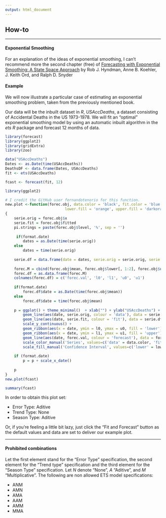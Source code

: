 ```yaml
---
output: html_document
---
```


## How-to
***

#### Exponential Smoothing

For an explanation of the ideas of exponential smoothing, I can't recommend more the second chapter (free) of [Forecasting with Exponential Smoothing: A State Space Approach](http://www.exponentialsmoothing.net/toc) by Rob J. Hyndman, Anne B. Koehler, J. Keith Ord, and Ralph D. Snyder


#### Example

We will now illustrate a particular case of estimating an exponential smoothing problem, taken from the previously mentioned book.

Our data will be the inbuilt dataset in *R*, *USAccDeaths*, a dataset consisting of Accidental Deaths in the US 1973-1978. We will fit an "optimal" exponential smoothing model by using an automatic inbuilt algorithm in the *ets* *R* package and forecast 12 months of data.

```r
library(forecast)
library(ggplot2)
library(gridExtra)
library(zoo)

data("USAccDeaths")
Dates <- as.Date(time(USAccDeaths))
DeathsDF <- data.frame(Dates, USAccDeaths)
fit <- ets(USAccDeaths)

fcast <- forecast(fit, 12)
```

```r
library(ggplot2)

# I credit the GitHub user fernandotenorio for this function.
new.plot <-function(forec.obj, data.color = 'black', fit.color = 'blue', forec.color = 'red',
                           lower.fill = 'orange', upper.fill = 'darkorange', format.date = F)
{
    serie.orig = forec.obj$x
    serie.fit = forec.obj$fitted
    pi.strings = paste(forec.obj$level, '%', sep = '')
    
     if(format.date)
        dates = as.Date(time(serie.orig))
    else
        dates = time(serie.orig)
    
    serie.df = data.frame(date = dates, serie.orig = serie.orig, serie.fit = serie.fit)
    
    forec.M = cbind(forec.obj$mean, forec.obj$lower[, 1:2], forec.obj$upper[, 1:2])
    forec.df = as.data.frame(forec.M)
    colnames(forec.df) = c('forec.val', 'l0', 'l1', 'u0', 'u1')
    
    if(format.date)
        forec.df$date = as.Date(time(forec.obj$mean))
    else
        forec.df$date = time(forec.obj$mean)
    
    p = ggplot() + theme_minimal()  + xlab("") + ylab("USAccDeaths") +
        geom_line(aes(date, serie.orig, colour = 'data'), data = serie.df) + 
        geom_line(aes(date, serie.fit, colour = 'fit'), data = serie.df) + 
        scale_y_continuous() +
        geom_ribbon(aes(x = date, ymin = l0, ymax = u0, fill = 'lower'), data = forec.df, alpha = I(0.4)) + 
        geom_ribbon(aes(x = date, ymin = l1, ymax = u1, fill = 'upper'), data = forec.df, alpha = I(0.3)) + 
        geom_line(aes(date, forec.val, colour = 'forecast'), data = forec.df) + 
        scale_color_manual('Series', values=c('data' = data.color, 'fit' = fit.color, 'forecast' = forec.color), labels = c("Original Data", "Fitted Values", "Forecast") ) + 
        scale_fill_manual('Confidence Interval', values=c('lower' = lower.fill, 'upper' = upper.fill), labels = pi.strings)
    
    if (format.date)
        p = p + scale_x_date()
    
    p
}
new.plot(fcast)

summary(fcast)
```

In order to obtain this plot set:

- Error Type: Aditive
- Trend Type: None
- Season Type: Aditive

Or, if you're feeling a little bit lazy, just click the "Fit and Forecast" button as the default values and data are set to deliver our example plot.

***
#### Prohibited combinations

Let the first element stand for the "Error Type" specification, the second element for the "Trend type" specification and the third element for the "Season Type" specification. Let *N* denote "None", *A* "Aditive", and *M* "Multiplicative". The following are non allowed ETS model specifications:

- ANM
- AMN
- AMA
- AAM
- AMM
- MMA